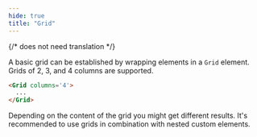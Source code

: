 ```yaml
---
hide: true
title: "Grid"
---
```

{/* does not need translation */}



A basic grid can be established by wrapping elements in a `Grid` element. Grids
of 2, 3, and 4 columns are supported.

```html
<Grid columns='4'>
  ...
</Grid>
```

<Message warning>
  Depending on the content of the grid you might get different results. It's
  recommended to use grids in combination with nested custom elements.
</Message>
